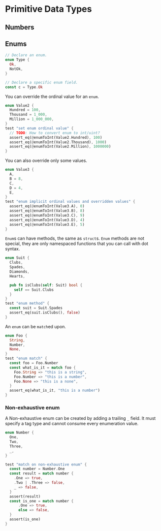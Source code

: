 # Primitive Data Types

## Numbers

<!-- ### Floating Point

All languages provide floating point data types that adhere to the _IEEE 754 - Floating-Point arithmetic standard_ [Vgl. @ieee754_2019] or its ISO adoption _ISO/IEC 60559_ [Vgl. @iso60559_2020] by default.

Amet sit sunt quis dolor occaecat deserunt ad commodo quis adipisicing quis. Anim ad officia do et laboris ipsum eiusmod sit mollit adipisicing et. Ipsum exercitation Lorem irure aliqua in irure labore laboris cupidatat eiusmod sit ullamco cupidatat. Voluptate mollit veniam reprehenderit qui adipisicing in labore irure laborum excepteur eu cillum do. Nulla in ipsum nulla eiusmod ullamco nisi duis ut Lorem ipsum ut officia. Lorem excepteur sunt consectetur et anim nulla non ad magna. Nostrud commodo magna laboris anim mollit ullamco pariatur amet ut eu duis. -->

<!--
- IEEE 754
  - https://en.wikipedia.org/wiki/IEEE_754
  - active version is from 2019 [Vgl. @Ieee754:2019]
  - https://ieeexplore.ieee.org/document/8766229
  - same as ISO/IEC 60559
-->

<!-- TODO: is float always `binary32` or can ist be `decimal32` as well? -->

<!-- | Language  | Formats                                                               |
| --------: | --------------------------------------------------------------------- |
| Js/Ts     | `Number`: `binary64`                                                  |
| Python    |
| PHP       | `float`: platform dependent, usually `binary64`                       |
| Java      | `Float`: `binary32`, `Double`: `binary64`                             |
| C#        | `float`: `binary32`, `double`: `binary64`                             |
| C++       | `float`: `binary32`, `double`: `binary64`, `long double`: `binary128` |
| C         | `float`: `binary32`, `double`: `binary64`, `long double`: `binary128` |
| Go        | `float32`: `binary32`, `float64`: `binary64`                          |
| Rust      | `f32`: `binary32`, `f64`: `binary64`                                  |

* Accessed: 02.01.2023
  * Js: https://developer.mozilla.org/en-US/docs/Web/JavaScript/Reference/Global_Objects/Number
  * Python: https://docs.python.org/3/library/stdtypes.html#typesnumeric
  * PHP: https://www.php.net/manual/en/language.types.float.php
  * Java: https://docs.oracle.com/javase/specs/jls/se19/html/jls-4.html#jls-4.2.3
  * C#: https://learn.microsoft.com/en-us/dotnet/csharp/language-reference/language-specification/types#837-floating-point-types
  * C++: https://en.cppreference.com/w/cpp/language/types
  * C: _ISO/IEC 9899:2018_, https://www.open-std.org/JTC1/SC22/WG14/www/docs/n2310.pdf
  * Go: https://go.dev/ref/spec#Numeric_types
  * Rust: https://doc.rust-lang.org/reference/types/numeric.html#floating-point-types -->

## Enums

```rust
// Declare an enum.
enum Type {
  Ok,
  NotOk,
}

// Declare a specific enum field.
const c = Type.Ok
```

<!-- ```rust
// TODO
// If you want access to the ordinal value of an enum, you
// can specify the tag type.
const Value = enum(u2) {
  Zero,
  One,
  Two,
}
// Now you can cast between u2 and Value.
// The ordinal value starts from 0, counting up by 1 from the previous member.
test "enum ordinal value" {
  assert_eq(@enumToInt(Value.Zero), 0)
  assert_eq(@enumToInt(Value.One), 1)
  assert_eq(@enumToInt(Value.Two), 2)
}
``` -->

You can override the ordinal value for an `enum`.

```rust
enum Value2 {
  Hundred = 100,
  Thousand = 1_000,
  Million = 1_000_000,
}
test "set enum ordinal value" {
  // TODO: How to convert enum to int/uint?
  assert_eq(@enumToInt(Value2.Hundred), 100)
  assert_eq(@enumToInt(Value2.Thousand), 1000)
  assert_eq(@enumToInt(Value2.Million), 1000000)
}
```

You can also override only some values.

```rust
enum Value3 {
  A,
  B = 8,
  C,
  D = 4,
  E,
}
test "enum implicit ordinal values and overridden values" {
  assert_eq(@enumToInt(Value3.A), 0)
  assert_eq(@enumToInt(Value3.B), 8)
  assert_eq(@enumToInt(Value3.C), 9)
  assert_eq(@enumToInt(Value3.D), 4)
  assert_eq(@enumToInt(Value3.E), 5)
}
```

`Enum`s can have methods, the same as `struct`s.
`Enum` methods are not special, they are only namespaced functions that you can call with dot syntax.

```rust
enum Suit {
  Clubs,
  Spades,
  Diamonds,
  Hearts,

  pub fn isClubs(self: Suit) bool {
    self == Suit.Clubs
  }
}
test "enum method" {
  const suit = Suit.Spades
  assert_eq(suit.isClubs(), false)
}
```

An `enum` can be `match`ed upon.

```rust
enum Foo {
  String,
  Number,
  None,
}
test "enum match" {
  const foo = Foo.Number
  const what_is_it = match foo {
    Foo.String => "this is a string",
    Foo.Number => "this is a number",
    Foo.None => "this is a none",
  }
  assert_eq(what_is_it, "this is a number")
}
```

<!-- ```rust
// TODO
// `@typeInfo` can be used to access the integer tag type of an enum.
enum Small {
  One,
  Two,
  Three,
  Four,
}
test "std.meta.Tag" {
  assert_eq(@typeInfo(Small).Enum.tag_type, u2)
}

// `@typeInfo` tells us the field count and the fields names:
test "@typeInfo" {
  assert_eq(@typeInfo(Small).Enum.fields.len, 4)
  assert_eq(@typeInfo(Small).Enum.fields[1].name, "Two")
}

// `@tagName` gives a `string` representation of an enum value:
test "@tagName" {
  assert_eq(@tagName(Small.Three), "Three")
}
``` -->

### Non-exhaustive enum

A Non-exhaustive enum can be created by adding a trailing `_` field. It must specify a tag type and cannot consume every enumeration value.

```rust
enum Number {
  One,
  Two,
  Three,
  _,
}

test "match on non-exhaustive enum" {
  const number = Number.One
  const result = match number {
    .One => true,
    .Two | .Three => false,
    _ => false,
  }
  assert(result)
  const is_one = match number {
      .One => true,
      else => false,
  }
  assert(is_one)
}
```
